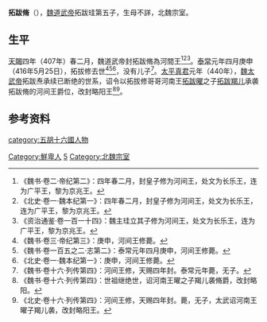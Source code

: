 '''拓跋脩'''（{{bd|5世紀||416年|5月25日|catIdx=t}}），[[魏道武帝|魏道武帝]]拓跋珪第五子，生母不詳，北魏宗室。

==生平==
[[天赐_(北魏)|天賜]]四年（407年）春二月，魏道武帝封拓跋脩為河間王<ref>《魏书·卷二·帝纪第二》：四年春二月，封皇子修为河间王，处文为长乐王，连为广平王，黎为京兆王。</ref><ref>《北史·卷一·魏本纪第一》：四年春二月，封皇子修为河间王，处文为长乐王，连为广平王，黎为京兆王。</ref><ref>《资治通鉴·卷一百一十四》：魏主珪立其子修为河间王，处文为长乐王，连为广平王，黎为京兆王。</ref>。[[泰常|泰常]]元年四月庚申（416年5月25日），拓拔修去世<ref>《魏书·卷三·帝纪第三》：庚申，河间王修薨。</ref><ref>《魏书·卷一百五之二·志第二》：泰常元年四月庚申，河间王修薨。</ref><ref>《北史·卷一·魏本纪第一》：庚申，河间王修薨。</ref>，没有儿子<ref>《魏书·卷十六·列传第四》：河间王修，天赐四年封。泰常元年薨，无子。</ref>。[[太平真君|太平真君]]元年（440年），[[魏太武帝|魏太武帝]]拓跋焘承续已断绝的世系，诏令以拓拔修哥哥河南王[[拓跋曜|拓跋曜]]之子[[拓跋羯儿|拓跋羯儿]]承袭拓跋脩的河间王爵位，改封略阳王<ref>《魏书·卷十六·列传第四》：世祖继绝世，诏河南王曜之子羯儿袭脩爵，改封略阳。</ref><ref>《北史·卷十六·列传第四》：河间王修，天赐四年封。薨，无子，太武诏河南王曜子羯儿袭，改封略阳王。</ref>。

==参考资料==
{{reflist}}

[[category:五胡十六國人物|category:五胡十六國人物]]
[[Category:鮮卑人|Category:鮮卑人]]
[[Category:魏道武帝皇子|5]]
[[Category:北魏宗室|Category:北魏宗室]]